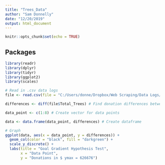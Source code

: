 ---
title: "Trees_Data"
author: "Sam Donnelly"
date: "12/20/2019"
output: html_document
---

```{r setup, include=FALSE}
knitr::opts_chunk$set(echo = TRUE)
```

## Packages
```{r warning=FALSE, message=FALSE}
library(readr)
library(dplyr)
library(tidyr)
library(ggplot2)
library(scales)
```

```{r warning=FALSE, message=FALSE}
# Read in .csv data logs
file <- read.csv(file = "C:/Users/donne/Dropbox/Web Scraping/Data Logs/datalogs.csv")

differences <- diff(file$Total_Trees) # Find donation differences between data points 

data_point <- c(1:8) # Create vector for data points

data <- data.frame(data_point, differences) # Create dataframe

# Graph
ggplot(data, aes(x = data_point, y = differences)) +
  geom_col(color = "black", fill = "darkgreen") +
  scale_y_discrete() +
  labs(title = "Goal Gradient Hypothesis Test",
       x = "Data Point",
       y = "Donations in $ ymax = 626676")

```